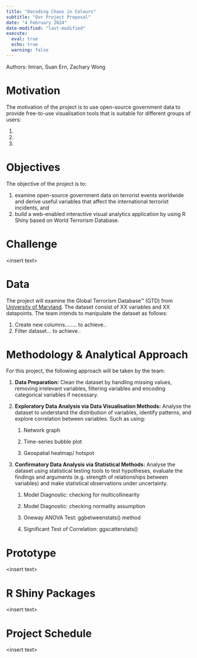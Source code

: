 ```yaml
---
title: "Decoding Chaos in Colours"
subtitle: "Our Project Proposal"
date: "4 February 2024"
date-modified: "last-modified"
execute: 
  eval: true
  echo: true
  warning: false
---
```


Authors: Imran, Suan Ern, Zachary Wong

# Motivation

The motivation of the project is to use open-source government data to provide free-to-use visualisation tools that is suitable for different groups of users:

1.  

2.  

3.  

# Objectives

The objective of the project is to:

1.  examine open-source government data on terrorist events worldwide and derive useful variables that affect the international terrorist incidents, and
2.  build a web-enabled interactive visual analytics application by using R Shiny based on World Terrorism Database.

# Challenge

\<insert text\>

# Data

The project will examine the Global Terrorism Database™ (GTD) from [University of Maryland](https://www.start.umd.edu/gtd){target="_blank"}. The dataset consist of XX variables and XX datapoints. The team intends to manipulate the dataset as follows:

1.  Create new columns........ to achieve..
2.  Filter dataset... to achieve..

# Methodology & Analytical Approach

For this project, the following approach will be taken by the team:

1.  **Data Preparation:** Clean the dataset by handling missing values, removing irrelevant variables, filtering variables and encoding categorical variables if necessary.

2.  **Exploratory Data Analysis via Data Visualisation Methods:** Analyse the dataset to understand the distribution of variables, identify patterns, and explore correlation between variables. Such as using:

    1.  Network graph

    2.  Time-series bubble plot

    3.  Geospatial heatmap/ hotspot

3.  **Confirmatory Data Analysis via Statistical Methods:** Analyse the dataset using statistical testing tools to test hypotheses, evaluate the findings and arguments (e.g. strength of relationships between variables) and make statistical observations under uncertainty.

    1.  Model Diagnostic: checking for multicollinearity

    2.  Model Diagnostic: checking normality assumption

    3.  Oneway ANOVA Test: ggbetweenstats() method

    4.  Significant Test of Correlation: ggscatterstats()

# Prototype

\<insert text\>

# R Shiny Packages

\<insert text\>

# Project Schedule

\<insert text\>
